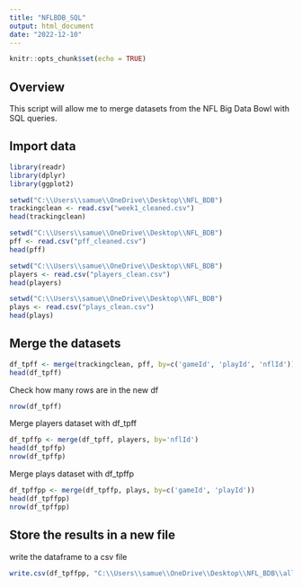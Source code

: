```yaml
---
title: "NFLBDB_SQL"
output: html_document
date: "2022-12-10"
---
```


```r
knitr::opts_chunk$set(echo = TRUE)
```


## Overview
This script will allow me to merge datasets from the NFL Big Data Bowl with SQL queries.

## Import data

```r
library(readr)
library(dplyr)
library(ggplot2)
```

```r
setwd("C:\\Users\\samue\\OneDrive\\Desktop\\NFL_BDB")
trackingclean <- read.csv("week1_cleaned.csv")
head(trackingclean)
```

```r
setwd("C:\\Users\\samue\\OneDrive\\Desktop\\NFL_BDB")
pff <- read.csv("pff_cleaned.csv")
head(pff)
```

```r
setwd("C:\\Users\\samue\\OneDrive\\Desktop\\NFL_BDB")
players <- read.csv("players_clean.csv")
head(players)
```

```r
setwd("C:\\Users\\samue\\OneDrive\\Desktop\\NFL_BDB")
plays <- read.csv("plays_clean.csv")
head(plays)
```

## Merge the datasets

```r
df_tpff <- merge(trackingclean, pff, by=c('gameId', 'playId', 'nflId'))
head(df_tpff)
```
Check how many rows are in the new df

```r
nrow(df_tpff)
```

Merge players dataset with df_tpff

```r
df_tpffp <- merge(df_tpff, players, by='nflId')
head(df_tpffp)
nrow(df_tpffp)
```

Merge plays dataset with df_tpffp

```r
df_tpffpp <- merge(df_tpffp, plays, by=c('gameId', 'playId'))
head(df_tpffpp)
nrow(df_tpffpp)
```

## Store the results in a new file
write the dataframe to a csv file

```r
write.csv(df_tpffpp, "C:\\Users\\samue\\OneDrive\\Desktop\\NFL_BDB\\all_data_week1.csv", row.names=FALSE)
```